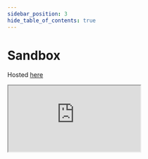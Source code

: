 ```yaml
---
sidebar_position: 3
hide_table_of_contents: true
---
```



# Sandbox
Hosted [here](https://stackblitz.com/github/akutruff/diagon/tree/master/apps/demo?file=src/Incrementor.tsx)

<iframe style={{width: '100%', height: '1000px'}} src="https://stackblitz.com/github/akutruff/diagon/tree/master/apps/demo?file=src/Incrementor.tsx"></iframe>